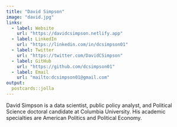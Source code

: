 ```yaml
---
title: "David Simpson"
image: "david.jpg"
links:
  - label: Website
    url: "https://davidcsimpson.netlify.app"
  - label: LinkedIn
    url: "https://linkedin.com/in/dcsimpson01"
  - label: Twitter
    url: "https://twitter.com/DavidCSimpson"
  - label: GitHub
    url: "https://github.com/dcsimpson01"
  - label: Email
    url: "mailto:dcsimpson01@gmail.com"
output:
  postcards::jolla
---
```

 
David Simpson is a data scientist, public policy analyst, and Political Science doctoral candidate at Columbia University. His academic specialties are American Politics and Political Economy.